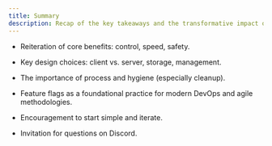 ```yaml
---
title: Summary
description: Recap of the key takeaways and the transformative impact of feature flags on software delivery.
---
```


- Reiteration of core benefits: control, speed, safety.

- Key design choices: client vs. server, storage, management.

- The importance of process and hygiene (especially cleanup).

- Feature flags as a foundational practice for modern DevOps and agile methodologies.

- Encouragement to start simple and iterate.

- Invitation for questions on Discord.
